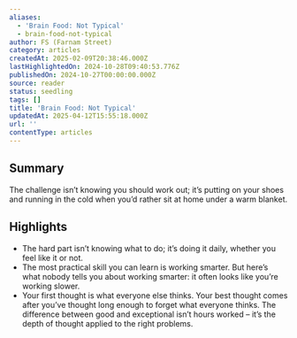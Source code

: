 ```yaml
---
aliases:
  - 'Brain Food: Not Typical'
  - brain-food-not-typical
author: FS (Farnam Street)
category: articles
createdAt: 2025-02-09T20:38:46.000Z
lastHighlightedOn: 2024-10-28T09:40:53.776Z
publishedOn: 2024-10-27T00:00:00.000Z
source: reader
status: seedling
tags: []
title: 'Brain Food: Not Typical'
updatedAt: 2025-04-12T15:55:18.000Z
url: ''
contentType: articles
---
```

## Summary

The challenge isn’t knowing you should work out; it’s putting on your shoes and running in the cold when you’d rather sit at home under a warm blanket.

## Highlights

- The hard part isn’t knowing what to do; it’s doing it daily, whether you feel like it or not.
- The most practical skill you can learn is working smarter. But here’s what nobody tells you about working smarter: it often looks like you’re working slower.
- Your first thought is what everyone else thinks. Your best thought comes after you’ve thought long enough to forget what everyone thinks. The difference between good and exceptional isn’t hours worked – it’s the depth of thought applied to the right problems.
